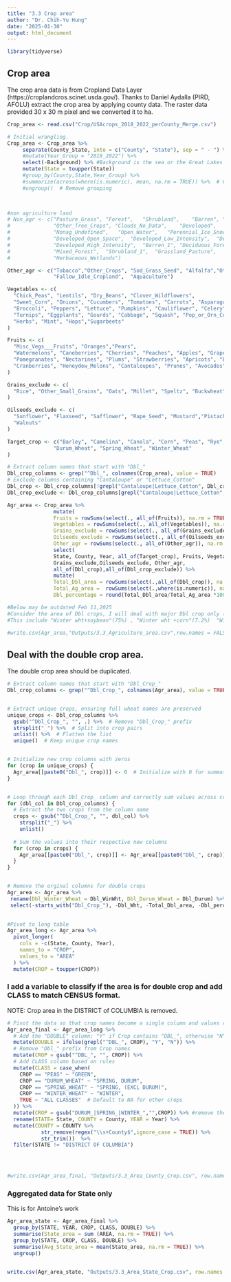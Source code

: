 ```yaml
---
title: "3.3 Crop area"
author: "Dr. Chih-Yu Hung"
date: "2025-01-30"
output: html_document
---
```


```r
library(tidyverse)
```

## Crop area

The crop area data is from Cropland Data Layer (https://croplandcros.scinet.usda.gov/). 
Thanks to Daniel Aydalla (PIRD, AFOLU) extract the crop area by applying county data. The raster data provided 30 x 30 m pixel and we converted it to ha. 

```r
Crop_area <- read.csv("Crop/USAcrops_2018_2022_perCounty_Merge.csv")

# Initial wrangling.  
Crop_area <- Crop_area %>%
     separate(County_State, into = c("County", "State"), sep = " - ") %>% #Seperate state and county to two columns.
     #mutate(Year_Group = "2018_2022") %>%
     select(-Background) %>% #Background is the sea or the Great Lakes
     mutate(State = toupper(State))
     #group_by(County,State,Year_Group) %>%
     #summarize(across(where(is.numeric), mean, na.rm = TRUE)) %>%  # Compute mean for all numeric columns
     #ungroup()  # Remove grouping
  


#non agriculture land
# Non_agr <- c("Pasture_Grass",	"Forest",	"Shrubland",	"Barren", "Christmas_Trees",
#              "Other_Tree_Crops", "Clouds_No_Data",	"Developed",	"Water",	"Wetlands",
#              "Nonag_Undefined",	"Open_Water",	"Perennial_Ice_Snow",
#              "Developed_Open_Space",	"Developed_Low_Intensity",	"Developed_Med_Intensity",
#              "Developed_High_Intensity",	"Barren_1",	"Deciduous_Forest",	"Evergreen_Forest",
#              "Mixed_Forest",	"Shrubland_1",	"Grassland_Pasture",	"Woody_Wetlands",
#              "Herbaceous_Wetlands")

Other_agr <- c("Tobacco","Other_Crops", "Sod_Grass_Seed", "Alfalfa","Other_Hay_Non_Alfalfa","Switchgrass",
               "Fallow_Idle_Cropland",	"Aquaculture")

Vegetables <- c( 
  "Chick_Peas", "Lentils", "Dry_Beans", "Clover_Wildflowers",
  "Sweet_Corn", "Onions", "Cucumbers", "Tomatoes", "Carrots", "Asparagus", "Garlic", "Vetch",
  "Broccoli", "Peppers", "Lettuce", "Pumpkins", "Cauliflower", "Celery", "Radishes", "Cotton",
  "Turnips", "Eggplants", "Gourds", "Cabbage", "Squash", "Pop_or_Orn_Corn","Olives", "Greens",
  "Herbs", "Mint", "Hops","Sugarbeets"
)

Fruits <- c(
  "Misc_Vegs___Fruits", "Oranges","Pears",
  "Watermelons", "Caneberries", "Cherries", "Peaches", "Apples", "Grapes", "Citrus",
  "Pomegranates", "Nectarines", "Plums", "Strawberries", "Apricots", "Blueberries",
  "Cranberries", "Honeydew_Melons", "Cantaloupes", "Prunes", "Avocados","Sugarcane"
)

Grains_exclude <- c(
  "Rice", "Other_Small_Grains", "Oats", "Millet", "Speltz", "Buckwheat", "Potatoes", "Sweet_Potatoes"
)

Oilseeds_exclude <- c(
  "Sunflower", "Flaxseed", "Safflower", "Rape_Seed", "Mustard","Pistachios","Peanuts","Pecans","Almonds",
  "Walnuts"
)

Target_crop <- c("Barley", "Camelina", "Canola", "Corn", "Peas", "Rye", "Sorghum", "Soybeans", "Triticale",
               "Durum_Wheat", "Spring_Wheat", "Winter_Wheat"
)

# Extract column names that start with "Dbl_"
Dbl_crop_columns <- grep("^Dbl_", colnames(Crop_area), value = TRUE)
# Exclude columns containing "Cantaloupe" or "Lettuce_Cotton"
Dbl_crop <- Dbl_crop_columns[!grepl("Cantaloupe|Lettuce_Cotton", Dbl_crop_columns)]
Dbl_crop_exclude <- Dbl_crop_columns[grepl("Cantaloupe|Lettuce_Cotton", Dbl_crop_columns)]

Agr_area <- Crop_area %>%
               mutate(
               Fruits = rowSums(select(., all_of(Fruits)), na.rm = TRUE),
               Vegetables = rowSums(select(., all_of(Vegetables)), na.rm = TRUE),
               Grains_exclude = rowSums(select(., all_of(Grains_exclude)), na.rm = TRUE),
               Oilseeds_exclude = rowSums(select(., all_of(Oilseeds_exclude)), na.rm = TRUE),
               Other_agr = rowSums(select(., all_of(Other_agr)), na.rm = TRUE)) %>%
               select(
               State, County, Year, all_of(Target_crop), Fruits, Vegetables, 
               Grains_exclude,Oilseeds_exclude, Other_agr,
               all_of(Dbl_crop),all_of(Dbl_crop_exclude)) %>%
               mutate(
               Total_Dbl_area = rowSums(select(.,all_of(Dbl_crop)), na.rm = TRUE),    
               Total_Ag_area =  rowSums(select(.,where(is.numeric)), na.rm = TRUE),
               Dbl_percentage = round(Total_Dbl_area/Total_Ag_area *100,1))  

#Below may be outdated Feb 11,2025
#Consider the area of Dbl crops, I will deal with major Dbl crop only (they have 92.3% of Dbl crops)
#This include "Winter wht+soybean"(75%) , "Winter wht +corn"(7.2%)  "Winter wht + Sorghum"(6.8%),  "Triticale +corn"(3.1%) Jan. 31. 
          
#write.csv(Agr_area,"Outputs/3.3_Agriculture_area.csv",row.names = FALSE)
```

## Deal with the double crop area. 

The double crop area should be duplicated. 

```r

# Extract column names that start with "Dbl_Crop_"
Dbl_crop_columns <- grep("^Dbl_Crop_", colnames(Agr_area), value = TRUE)


# Extract unique crops, ensuring full wheat names are preserved
unique_crops <- Dbl_crop_columns %>%
  gsub("^Dbl_Crop_", "", .) %>%  # Remove "Dbl_Crop_" prefix
  strsplit("_") %>%  # Split into crop pairs
  unlist() %>%  # Flatten the list
  unique()  # Keep unique crop names


# Initialize new crop columns with zeros
for (crop in unique_crops) {
  Agr_area[[paste0("Dbl_", crop)]] <- 0  # Initialize with 0 for summation
}


# Loop through each Dbl_Crop_ column and correctly sum values across crops
for (dbl_col in Dbl_crop_columns) {
  # Extract the two crops from the column name
  crops <- gsub("^Dbl_Crop_", "", dbl_col) %>% 
    strsplit("_") %>%
    unlist()
  
  # Sum the values into their respective new columns
  for (crop in crops) {
    Agr_area[[paste0("Dbl_", crop)]] <- Agr_area[[paste0("Dbl_", crop)]] + Agr_area[[dbl_col]]
  }
}


# Remove the orginal columns for double crops
Agr_area <- Agr_area %>%
 rename(Dbl_Winter_Wheat = Dbl_WinWht, Dbl_Durum_Wheat = Dbl_Durum) %>%
 select(-starts_with("Dbl_Crop_"), -Dbl_Wht, -Total_Dbl_area, -Dbl_percentage, - Total_Ag_area)
 

#Pivot to long table
Agr_area_long <- Agr_area %>%
  pivot_longer(
    cols = -c(State, County, Year),
    names_to = "CROP",
    values_to = "AREA"
  ) %>%
  mutate(CROP = toupper(CROP))

```

### I add a variable to classify if the area is for double crop and add CLASS to match CENSUS format.

NOTE: Crop area in the DISTRICT of COLUMBIA is removed. 

```r

# Pivot the data so that crop names become a single column and values remain under "Value"
Agr_area_final <- Agr_area_long %>%
  # Add the "DOUBLE" column: "Y" if Crop contains "DBL_", otherwise "N"
  mutate(DOUBLE = ifelse(grepl("^DBL_", CROP), "Y", "N")) %>%
  # Remove "Dbl_" prefix from Crop names
  mutate(CROP = gsub("^DBL_", "", CROP)) %>%
  # Add CLASS column based on rules
  mutate(CLASS = case_when(
    CROP == "PEAS" ~ "GREEN",
    CROP == "DURUM_WHEAT" ~ "SPRING, DURUM",
    CROP == "SPRING_WHEAT" ~ "SPRING, (EXCL DURUM)",
    CROP == "WINTER_WHEAT" ~ "WINTER",
    TRUE ~ "ALL CLASSES"  # Default to NA for other crops
  )) %>%
  mutate(CROP = gsub("DURUM_|SPRING_|WINTER_","",CROP)) %>% #remove the prefixes
  rename(STATE= State, COUNTY = County, YEAR = Year) %>%
  mutate(COUNTY = COUNTY %>%
           str_remove(regex("\\s+County$",ignore_case = TRUE)) %>%
           str_trim())  %>%
  filter(STATE != "DISTRICT OF COLUMBIA")



  
#write.csv(Agr_area_final, "Outputs/3.3_Area_County_Crop.csv", row.names = FALSE)

```


### Aggregated data for State only

This is for Antoine's work

```r
Agr_area_state <- Agr_area_final %>%
  group_by(STATE, YEAR, CROP, CLASS, DOUBLE) %>%
  summarise(State_area = sum (AREA, na.rm = TRUE)) %>%
  group_by(STATE, CROP, CLASS, DOUBLE) %>%
  summarise(Avg_State_area = mean(State_area, na.rm = TRUE)) %>%
  ungroup()

  
write.csv(Agr_area_state, "Outputs/3.3_Area_State_Crop.csv", row.names = FALSE)

```
